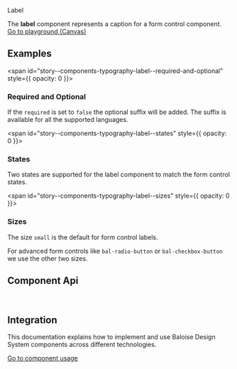 
<bal-doc-banner id="story--components-typography-label--basic">Label</bal-doc-banner>

<bal-doc-lead>
  The <b>label</b> component represents a caption for a form control component.
</bal-doc-lead>

<Canvas withSource="open">
  <Story id="components-typography-label--basic" />
</Canvas>

<bal-doc-app>
  <bal-button-group class="mb-large" position="center">
    <a class="button is-primary" href="?path=/story/components-typography-label--basic">
      Go to playground (Canvas)
    </a>
    <bal-doc-code-sandbox
      framework="angular"
      template={Basic.parameters.docs.source.code}
      modules="label"
    ></bal-doc-code-sandbox>
    <bal-doc-code-sandbox
      framework="html"
      template={Basic.parameters.docs.source.code}
      modules="label"
    ></bal-doc-code-sandbox>
  </bal-button-group>
</bal-doc-app>

## Examples

<span id="story--components-typography-label--required-and-optional" style={{ opacity: 0 }}></span>

### Required and Optional

If the `required` is set to `false` the optional suffix will be added. The suffix is available for all
the supported languages.

<Canvas>
  <Story id="components-typography-label--required-and-optional" />
</Canvas>

<span id="story--components-typography-label--states" style={{ opacity: 0 }}></span>

### States

Two states are supported for the label component to match the form control states.

<Canvas>
  <Story id="components-typography-label--states" />
</Canvas>

<span id="story--components-typography-label--sizes" style={{ opacity: 0 }}></span>

### Sizes

The size `small` is the default for form control labels.

For advanced form controls like `bal-radio-button` or `bal-checkbox-button` we use the other two sizes.

<Canvas>
  <Story id="components-typography-label--sizes" />
</Canvas>

## Component Api


<Description markdown={readme} />

<br />

## Integration

This documentation explains how to implement and use Baloise Design System components across different technologies.

<a class="button is-primary" href="?path=/docs/development-components--page">
  Go to component usage
</a>


<Description markdown={testing} />

<bal-doc-github link="/components/typography/bal-label/stories/bal-label.docs.mdx"></bal-doc-github>
